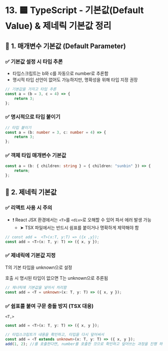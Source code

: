 # 13. 🟦 TypeScript - 기본값(Default Value) & 제네릭 기본값 정리

## 📌 1. 매개변수 기본값 (Default Parameter)

### ✅ 기본값 설정 시 타입 추론

- 타입스크립트는 b와 c를 자동으로 number로 추론함
- 명시적 타입 선언이 없어도 가능하지만, 명확성을 위해 타입 지정 권장

```ts
// 기본값을 가지고 타입 추론
const a = (b = 3, c = 4) => {
	return 3;
};
```

### ✅ 명시적으로 타입 붙이기

```ts
// 타입 붙이기
const a = (b: number = 3, c: number = 4) => {
	return 3;
};
```

### ✅ 객체 타입 매개변수 기본값

```ts
const a = (b: { children: string } = { children: "sunbin" }) => {
	return;
};
```

## 📌 2. 제네릭 기본값

### ✅ 리액트 사용 시 주의

- ❗ React JSX 환경에서는 `<T>`를 `<div>`로 오해할 수 있어 파서 에러 발생 가능
  - ➤ TSX 파일에서는 반드시 쉼표를 붙이거나 명확하게 제약해야 함

```ts
// const add =  <T>(x:T, y:T) => ({x ,y});
const add = <T>(x: T, y: T) => ({ x, y });
```

### ✅ 제네릭에 기본값 지정

T의 기본 타입을 unknown으로 설정

호출 시 명시된 타입이 없으면 T는 unknown으로 추론됨

```ts
// 제너릭에 기본값을 넣어서 처리함
const add = <T = unknown>(x: T, y: T) => ({ x, y });
```

### ✅ 쉼표를 붙여 구문 충돌 방지 (TSX 대응)

`<T,>`

```ts
const add = <T>(x: T, y: T) => ({ x, y });

// 타입스크립트가 내용을 확인하고, 타입을 다시 덮어써서
const add = <T extends unknown>(x: T, y: T) => ({ x, y });
add(1, 2); //를 호출한다면, number를 호출한 것으로 확인하고 덮어쓰는 과정을 진행 하게 됨
```
